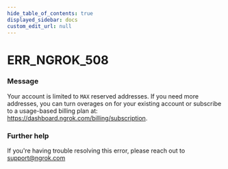 ```yaml
---
hide_table_of_contents: true
displayed_sidebar: docs
custom_edit_url: null
---
```



# ERR_NGROK_508

### Message

Your account is limited to `MAX` reserved addresses. If you need more addresses, you can turn overages on for your existing account or subscribe to a usage-based billing plan at: https://dashboard.ngrok.com/billing/subscription.

### Further help

If you're having trouble resolving this error, please reach out to [support@ngrok.com](mailto:support@ngrok.com?subject=Help%20with%20ERR_NGROK_508)

<ErrorDetails error="err_ngrok_508" />
